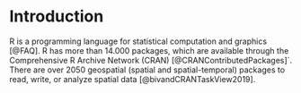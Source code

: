 # Introduction {#introduction}

R is a programming language for statistical computation and graphics [@FAQ]. R has more than 14.000 packages, which are available through the Comprehensive R Archive Network (CRAN) [@CRANContributedPackages]`. There are over 2050 geospatial (spatial and spatial-temporal) packages to read, write, or analyze spatial data [@bivandCRANTaskView2019].